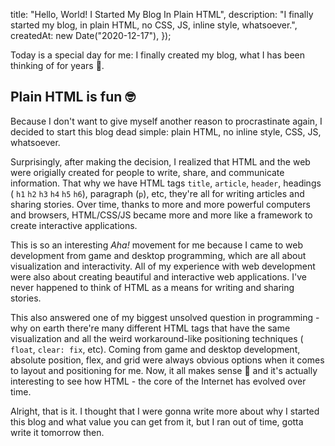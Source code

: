 
  title: "Hello, World! I Started My Blog In Plain HTML",
  description:
    "I finally started my blog, in plain HTML, no CSS, JS, inline style, whatsoever.",
  createdAt: new Date("2020-12-17"),
});

Today is a special day for me: I finally created my blog, what I has been
thinking of for years 🎉.

## Plain HTML is fun 🤓

Because I don't want to give myself another reason to procrastinate again, I
decided to start this blog dead simple: plain HTML, no inline style, CSS, JS,
whatsoever.

Surprisingly, after making the decision, I realized that HTML and the web were
origially created for people to write, share, and communicate information. That
why we have HTML tags `title`, `article`, `header`, headings ( `h1` `h2` `h3`
`h4` `h5` `h6`), paragraph (`p`), etc, they're all for writing articles and
sharing stories. Over time, thanks to more and more powerful computers and
browsers, HTML/CSS/JS became more and more like a framework to create
interactive applications.

This is so an interesting _Aha!_ movement for me because I came to web
development from game and desktop programming, which are all about visualization
and interactivity. All of my experience with web development were also about
creating beautiful and interactive web applications. I've never happened to
think of HTML as a means for writing and sharing stories.

This also answered one of my biggest unsolved question in programming - why on
earth there're many different HTML tags that have the same visualization and all
the weird workaround-like positioning techniques ( `float`, `clear: fix`, etc).
Coming from game and desktop development, absolute position, flex, and grid were
always obvious options when it comes to layout and positioning for me. Now, it
all makes sense 🤯 and it's actually interesting to see how HTML - the core of
the Internet has evolved over time.

Alright, that is it. I thought that I were gonna write more about why I started
this blog and what value you can get from it, but I ran out of time, gotta write
it tomorrow then.
